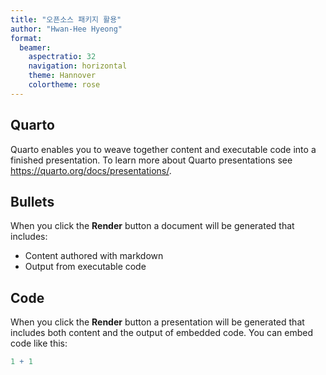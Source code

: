 ```yaml
---
title: "오픈소스 패키지 활용"
author: "Hwan-Hee Hyeong"
format: 
  beamer:
    aspectratio: 32
    navigation: horizontal
    theme: Hannover
    colortheme: rose
---
```


## Quarto

Quarto enables you to weave together content and executable code into a finished presentation. To learn more about Quarto presentations see <https://quarto.org/docs/presentations/>.

## Bullets

When you click the **Render** button a document will be generated that includes:

-   Content authored with markdown
-   Output from executable code

## Code

When you click the **Render** button a presentation will be generated that includes both content and the output of embedded code. You can embed code like this:

```r
1 + 1
```


